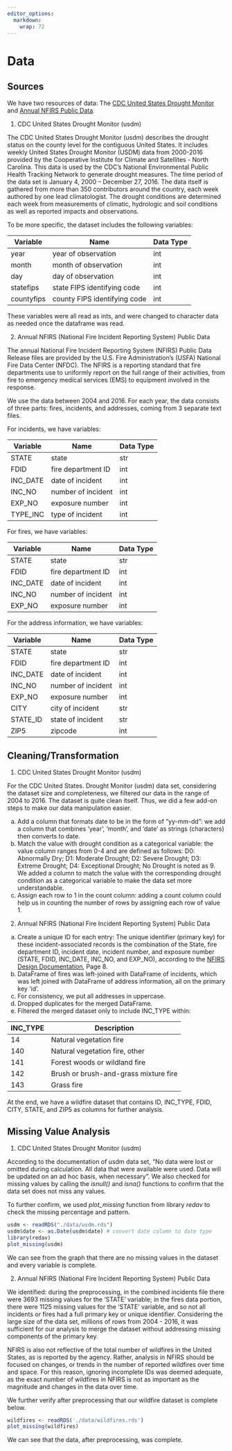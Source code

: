 ```yaml
---
editor_options: 
  markdown: 
    wrap: 72
---
```


# Data

## Sources

We have two resources of data: The [CDC United States Drought
Monitor](https://data.cdc.gov/Environmental-Health-Toxicology/United-States-Drought-Monitor-2000-2016/spsk-9jj6)
and [Annual NFIRS Public
Data](https://www.fema.gov/about/openfema/data-sets/fema-usfa-nfirs-annual-data).

1.  CDC United States Drought Monitor (usdm)

The CDC United States Drought Monitor (usdm) describes the drought status on the
county level for the contiguous United States. It includes weekly United
States Drought Monitor (USDM) data from 2000-2016 provided by the
Cooperative Institute for Climate and Satellites - North Carolina. This
data is used by the CDC's National Environmental Public Health Tracking
Network to generate drought measures. The time period of the data set is
January 4, 2000 -- December 27, 2016. The data itself is gathered from more than 350 contributors around the country, each week authored by one lead climatologist. The drought conditions are determined each week from measurements of climatic, hydrologic and soil conditions as well as reported impacts and observations.

To be more specific, the dataset includes the following variables:

| Variable   | Name                         | Data Type |
|------------|------------------------------|-----------|
| year       | year of observation          | int       |
| month      | month of observation         | int       |
| day        | day of observation           | int       |
| statefips  | state FIPS identifying code  | int       |
| countyfips | county FIPS identifying code | int       |

These variables were all read as ints, and were changed to character data as needed once the dataframe was read.

2.  Annual NFIRS (National Fire Incident Reporting System) Public Data

The annual National Fire Incident Reporting System (NFIRS) Public Data Release 
files are provided by the U.S. Fire Administration's (USFA) National Fire Data 
Center (NFDC). The NFIRS is a reporting standard that fire departments use to 
uniformly report on the full range of their activities, from fire to emergency 
medical services (EMS) to equipment involved in the response.

We use the data between 2004 and 2016. For each year, the data consists
of three parts: fires, incidents, and addresses, coming from 3 separate text files.

For incidents, we have variables:

| Variable | Name               | Data Type |
|----------|--------------------|-----------|
| STATE    | state              | str       |
| FDID     | fire department ID | int       |
| INC_DATE | date of incident   | int       |
| INC_NO   | number of incident | int       |
| EXP_NO   | exposure number    | int       |
| TYPE_INC | type of incident   | int       |

For fires, we have variables: 

| Variable | Name               | Data Type |
|----------|--------------------|-----------|
| STATE    | state              | str       |
| FDID     | fire department ID | int       |
| INC_DATE | date of incident   | int       |
| INC_NO   | number of incident | int       |
| EXP_NO   | exposure number    | int       |

For the address information, we have variables:

| Variable | Name               | Data Type |
|----------|--------------------|-----------|
| STATE    | state              | str       |
| FDID     | fire department ID | int       |
| INC_DATE | date of incident   | int       |
| INC_NO   | number of incident | int       |
| EXP_NO   | exposure number    | int       |
| CITY     | city of incident   | str       |
| STATE_ID | state of incident  | str       |
| ZIP5     | zipcode            | int       |

## Cleaning/Transformation
1.  CDC United States Drought Monitor (usdm) 

For the CDC United States. Drought Monitor (usdm) data set, considering the dataset size and completeness, we filtered our data in the range of 2004 to 2016. The dataset is quite clean itself. Thus, we did a few add-on steps to make our data manipulation easier.

(a) Add a column that formats date to be in the form of "yy-mm-dd": we add a column that combines 'year', 'month', and 'date' as strings (characters) then converts to date.
(b) Match the value with drought condition as a categorical variable: the value column ranges from 0-4 and are defined as follows: D0: Abnormally Dry; D1: Moderate Drought; D2: Severe Drought; D3: Extreme Drought; D4: Exceptional Drought; No Drought is noted as 9. We added a column to match the value with the corresponding drought condition as a categorical variable to make the data set more understandable.
(c) Assign each row to 1 in the count column: adding a count column could help us in counting the number of rows by assigning each row of value 1.

2.  Annual NFIRS (National Fire Incident Reporting System) Public Data

(a) Create a unique ID for each entry: The unique identifier (primary key) for these incident-associated records is the combination of the State, fire department ID, incident date, incident number, and exposure number (STATE, FDID, INC_DATE, INC_NO, and EXP_NO), according to the [NFIRS Design Documentation](https://www.usfa.fema.gov/downloads/pdf/nfirs/nfirs_data_analysis_guidelines_issues.pdf), Page 8.
(b) DataFrame of fires was left-joined with DataFrame of incidents, which was left joined with DataFrame of address information, all on the primary key 'id'.
(c) For consistency, we put all addresses in uppercase. 
(d) Dropped duplicates for the merged DataFrame.
(e) Filtered the merged dataset only to include INC_TYPE within:

| INC_TYPE | Description                           |
|----------|---------------------------------------|
| 14       | Natural vegetation fire               |
| 140      | Natural vegetation fire, other        |
| 141      | Forest woods or wildland fire        |
| 142      | Brush or brush-and-grass mixture fire |
| 143      | Grass fire                            |

At the end, we have a wildfire dataset that contains ID, INC_TYPE, FDID, CITY, STATE, and ZIP5 as columns for further analysis. 

## Missing Value Analysis

1.  CDC United States Drought Monitor (usdm) 

According to the documentation of usdm data set, "No data were lost or omitted during calculation. All data that were available were used. Data will be updated on an ad hoc basis, when necessary". We also checked for missing values by calling the *isnull()* and *isna()* functions to  confirm that the data set does not miss any values.

To further confirm, we used *plot_missing* function from library *redav* to check the missing percentage and pattern.

```r
usdm <- readRDS("./data/usdm.rds")
usdm$date <- as.Date(usdm$date) # convert date column to date type
library(redav)
plot_missing(usdm)
```

We can see from the graph that there are no missing values in the dataset and every variable is complete. 

2.  Annual NFIRS (National Fire Incident Reporting System) Public Data

We identified: during the preprocessing, in the combined incidents file there were 3693 missing values for the 'STATE' variable; in the fires data portion, there were 1125 missing values for the 'STATE' variable, and so not all incidents or fires had a full primary key or unique identifier. Considering the large size of the data set, millions of rows from 2004 - 2016, it was sufficient for our analysis to merge the dataset without addressing missing components of the primary key.

NFIRS is also not reflective of the total number of wildfires in the United States, as is reported by the agency. Rather, analysis in NFIRS should be focused on changes, or trends in the number of reported wildfires over time and space. For this reason, ignoring incomplete IDs was deemed adequate, as the exact number of wildfires in NFIRS is not as important as the magnitude and changes in the data over time.

We further verify after preprocessing that our wildfire dataset is complete below. 
```r
wildfires <- readRDS('./data/wildfires.rds')
plot_missing(wildfires)
```

We can see that the data, after preprocessing, was complete. 